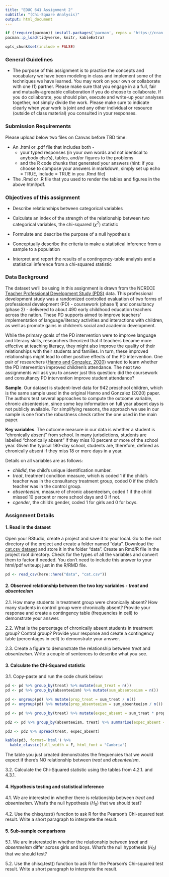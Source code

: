 ```yaml
---
title: "EDUC 641 Assignment 2"
subtitle: "(Chi-Square Analysis)"
output: html_document
---
```

```R
if (!require(pacman)) install.packages('pacman', repos = 'https://cran.rstudio.com')
pacman::p_load(tidyverse, knitr, kableExtra)

opts_chunk$set(include = FALSE)
```

### General Guidelines

* The purpose of this assignment is to practice the concepts and vocabulary we have been modeling in class and implement some of the techniques we have learned. You may work on your own or collaborate with one (1) partner. Please make sure that you engage in a a full, fair and mutually-agreeable collaboration if you do choose to collaborate. If you do collaborate, you should plan, execute and write-up your analyses together, not simply divide the work. Please make sure to indicate clearly when your work is joint and any other individual or resource (outside of class material) you consulted in your responses.


### Submission Requirements

Please upload below two files on Canvas before TBD time:  

 * An .html or .pdf file that includes both - 
   + your typed responses (in your own words and not identical to anybody else's), tables, and/or figures to the problems  
   + and the R code chunks that generated your answers (hint: if you choose to compose your answers in markdown, simply set up echo = TRUE, include = TRUE in you .Rmd file)  
   
 * The .Rmd or .R file that you used to render the tables and figures in the above html/pdf. 

### Objectives of this assignment

 * Describe relationships between categorical variables
 
 * Calculate an index of the strength of the relationship between two categorical variables, the chi-squared ($\chi^2$) statistic
 
 * Formulate and describe the purpose of a null hypothesis
 
 * Conceptually describe the criteria to make a statistical inference from a sample to a population
 
 * Interpret and report the results of a contingency-table analysis and a statistical inference from a chi-squared statistic

### Data Background

The dataset we'll be using in this assignment is drawn from the NCRECE [Teacher Professional Development Study (PDS)](https://www.icpsr.umich.edu/web/ICPSR/studies/34848) data. This professional development study was a randomized controlled evaluation of two forms of professional development (PD) - coursework (phase 1) and consultancy (phase 2) - delivered to about 490 early childhood education teachers across the nation. These PD supports aimed to improve teachers' implementation of language/literacy activities and interactions with children, as well as promote gains in children's social and academic development. 

While the primary goals of the PD intervention were to improve language and literacy skills, researchers theorized that if teachers became more effective at teaching literacy, they might also improve the quality of their relationships with their students and families. In turn, these improved relationships might lead to other positive effects of the PD intervention. One pair of researchers ([Hanno and Gonzalez, 2020](https://doi.org/10.1080/19345747.2019.1634170)) wanted to learn whether the PD intervention improved children's attendance. The next two assignments will ask you to answer just this question: did the coursework and consultancy PD intervention improve student attendance? 

**Sample**. Our dataset is student-level data for 942 preschool children, which is the same sample used in the original Hanno and Gonzalez (2020) paper. The authors test several approaches to compute the outcome variable, chronic absenteeism, since some key information on full year absent days is not publicly available. For simplifying reasons, the approach we use in our sample is one from the robustness check rather the one used in the main paper.

**Key variables**. The outcome measure in our data is whether a student is "chronically absent" from school. In many jurisdictions, students are labelled "chronically absent" if they miss 10 percent or more of the school year. Given the typical 180-day school, students are, therefore, defined as chronically absent if they miss 18 or more days in a year. 

Details on all variables are as follows:

 * *childid*, the child's unique identification number.
 * *treat*, treatment condition measure, which is coded 1 if the child's teacher was in the consultancy treatment group, coded 0 if the child's teacher was in the control group.  
 * *absenteeism*, measure of chronic absenteeism, coded 1 if the child missed 10 percent or more school days and 0 if not. 
 * *cgender*, the child's gender, coded 1 for girls and 0 for boys.

### Assignment Details

#### 1. Read in the dataset

Open your RStudio, create a project and save it to your local. Go to the root directory of the project and create a folder named "data". Download the [cat.csv dataset](./data/cat.csv) and store it in the folder "data". Create an Rmd/R file in the project root directory. Check for the types of all the variables and convert them to factor if needed. You don't need to include this answer to your html/pdf writeup; just in the R/RMD file.

```r
pd <- read_csv(here::here("data", "cat.csv"))
```


#### 2. Observed relationship between the two key variables - *treat* and *absenteeism*

2.1. How many students in treatment group were chronically absent? How many students in control group were chronically absent? Provide your response and create a contingency table (frequencies in cell) to demonstrate your answer.


2.2. What is the percentage of chronically absent students in treatment group? Control group? Provide your response and create a contingency table (percentages in cell) to demonstrate your answer.


2.3. Create a figure to demonstrate the relationship between *treat* and *absenteeism*. Write a couple of sentences to describe what you see.


#### 3. Calculate the Chi-Squared statistic 

3.1. Copy-paste and run the code chunk below:

```r
pd <- pd %>% group_by(treat) %>% mutate(sum_treat = n())
pd <- pd %>% group_by(absenteeism) %>% mutate(sum_absenteeism = n())

pd <- ungroup(pd) %>% mutate(prop_treat = sum_treat / n())
pd <- ungroup(pd) %>% mutate(prop_absenteeism = sum_absenteeism / n())

pd <- pd %>% group_by(treat) %>% mutate(expec_absent = sum_treat * prop_absenteeism)

pd2 <- pd %>% group_by(absenteeism, treat) %>% summarise(expec_absent = round(mean(expec_absent), 0))

pd3 <- pd2 %>% spread(treat, expec_absent)

kable(pd3, format='html') %>% 
  kable_classic(full_width = F, html_font = "Cambria")
```

The table you just created demonstrates the frequencies that we would expect if there's NO relationship between *treat* and *absenteeism*.

3.2. Calculate the Chi-Squared statistic using the tables from 4.2.1. and 4.3.1. 


#### 4. Hypothesis testing and statistical inference

4.1. We are interested in whether there is relationship between *treat* and *absenteeism*. What's the null hypothesis ($H_0$) that we should test? 


4.2. Use the chisq.test() function to ask R for the Pearson's Chi-squared test result. Write a short paragraph to interprete the result.


#### 5. Sub-sample comparisons

5.1. We are insterested in whether the relationship between *treat* and *absenteeism* differ across girls and boys. What's the null hypothesis ($H_0$) that we should test? 


5.2. Use the chisq.test() function to ask R for the Pearson's Chi-squared test result. Write a short paragraph to interprete the result.











